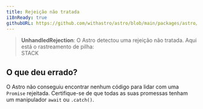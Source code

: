 ```yaml
---
title: Rejeição não tratada
i18nReady: true
githubURL: https://github.com/withastro/astro/blob/main/packages/astro/src/core/errors/errors-data.ts
---
```


> **UnhandledRejection**: O Astro detectou uma rejeição não tratada. Aqui está o rastreamento de pilha:<br/>STACK

## O que deu errado?
O Astro não conseguiu encontrar nenhum código para lidar com uma `Promise` rejeitada. Certifique-se de que todas as suas promessas tenham um manipulador `await` ou `.catch()`.

